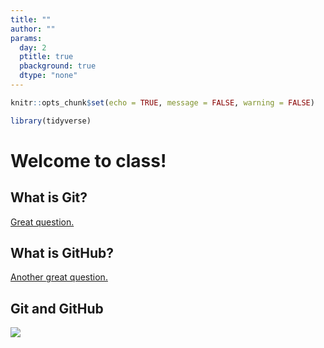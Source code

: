 ```yaml
---
title: ""
author: ""
params:
  day: 2
  ptitle: true
  pbackground: true
  dtype: "none"
---
```


```r
knitr::opts_chunk$set(echo = TRUE, message = FALSE, warning = FALSE)

library(tidyverse)
```

# Welcome to class! {data-background=#e8c35d}

## What is Git?

[Great question.](https://www.youtube.com/watch?v=2ReR1YJrNOM)

## What is GitHub?

[Another great question.](https://www.youtube.com/watch?v=w3jLJU7DT5E)

## Git and GitHub

![](images/Git_workflow_diagram.png)

